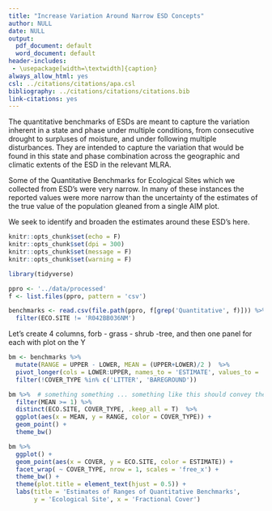 ```yaml
---
title: "Increase Variation Around Narrow ESD Concepts"
author: NULL
date: NULL
output:
  pdf_document: default
  word_document: default
header-includes:
 - \usepackage[width=\textwidth]{caption}
always_allow_html: yes
csl: ../citations/citations/apa.csl
bibliography: ../citations/citations/citations.bib
link-citations: yes
---
```


The quantitative benchmarks of ESDs are meant to capture the variation inherent in a state and phase under multiple conditions, from consecutive drought to surpluses of moisture, and under following multiple disturbances. They are intended to capture the variation that would be found in this state and phase combination across the geographic and climatic extents of the ESD in the relevant MLRA. 

Some of the Quantitative Benchmarks for Ecological Sites which we collected from ESD's were very narrow. In many of these instances the reported values were more narrow than the uncertainty of the estimates of the true value of the population gleaned from a single AIM plot. 

We seek to identify and broaden the estimates around these ESD's here. 

```r
knitr::opts_chunk$set(echo = F)
knitr::opts_chunk$set(dpi = 300) 
knitr::opts_chunk$set(message = F)
knitr::opts_chunk$set(warning = F)
```


```r
library(tidyverse)
```


```r
ppro <- '../data/processed'
f <- list.files(ppro, pattern = 'csv')

benchmarks <- read.csv(file.path(ppro, f[grep('Quantitative', f)])) %>% 
  filter(ECO.SITE != 'R042BB036NM')
```


Let's create 4 columns, forb - grass - shrub -tree, and then one panel for each with plot on the Y
```r

bm <- benchmarks %>% 
  mutate(RANGE = UPPER - LOWER, MEAN = (UPPER+LOWER)/2 )  %>% 
  pivot_longer(cols = LOWER:UPPER, names_to = 'ESTIMATE', values_to = 'COVER')  %>% 
  filter(!COVER_TYPE %in% c('LITTER', 'BAREGROUND'))

bm %>%  # something something ... something like this should convey the idea of the lower left quad being off... 
  filter(MEAN >= 1) %>% 
  distinct(ECO.SITE, COVER_TYPE, .keep_all = T)  %>% 
  ggplot(aes(x = MEAN, y = RANGE, color = COVER_TYPE)) +
  geom_point() +
  theme_bw()

bm %>% 
  ggplot() +
  geom_point(aes(x = COVER, y = ECO.SITE, color = ESTIMATE)) +
  facet_wrap( ~ COVER_TYPE, nrow = 1, scales = 'free_x') +
  theme_bw() + 
  theme(plot.title = element_text(hjust = 0.5)) +
  labs(title = 'Estimates of Ranges of Quantitative Benchmarks',
       y = 'Ecological Site', x = 'Fractional Cover')

```



